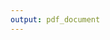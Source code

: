 ```yaml
---
output: pdf_document
---
```

\vspace{17cm}

\large
\begin{flushright}
\itshape{ Spazio
per dedica}
\end{flushright}
